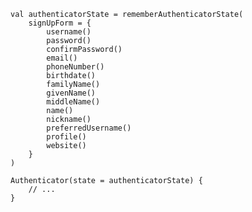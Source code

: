 ```kotlin{3-16}
val authenticatorState = rememberAuthenticatorState(
    signUpForm = {
        username()
        password()
        confirmPassword()
        email()
        phoneNumber()
        birthdate()
        familyName()
        givenName()
        middleName()
        name()
        nickname()
        preferredUsername()
        profile()
        website()
    }
)

Authenticator(state = authenticatorState) {
    // ...
}
```
